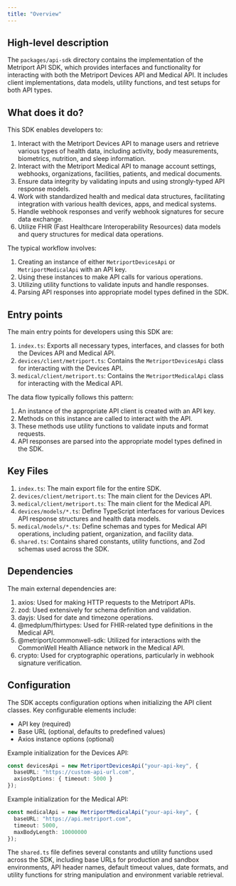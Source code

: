 ```yaml
---
title: "Overview"
---
```


## High-level description
The `packages/api-sdk` directory contains the implementation of the Metriport API SDK, which provides interfaces and functionality for interacting with both the Metriport Devices API and Medical API. It includes client implementations, data models, utility functions, and test setups for both API types.

## What does it do?
This SDK enables developers to:

1. Interact with the Metriport Devices API to manage users and retrieve various types of health data, including activity, body measurements, biometrics, nutrition, and sleep information.
2. Interact with the Metriport Medical API to manage account settings, webhooks, organizations, facilities, patients, and medical documents.
3. Ensure data integrity by validating inputs and using strongly-typed API response models.
4. Work with standardized health and medical data structures, facilitating integration with various health devices, apps, and medical systems.
5. Handle webhook responses and verify webhook signatures for secure data exchange.
6. Utilize FHIR (Fast Healthcare Interoperability Resources) data models and query structures for medical data operations.

The typical workflow involves:
1. Creating an instance of either `MetriportDevicesApi` or `MetriportMedicalApi` with an API key.
2. Using these instances to make API calls for various operations.
3. Utilizing utility functions to validate inputs and handle responses.
4. Parsing API responses into appropriate model types defined in the SDK.

## Entry points
The main entry points for developers using this SDK are:

1. `index.ts`: Exports all necessary types, interfaces, and classes for both the Devices API and Medical API.
2. `devices/client/metriport.ts`: Contains the `MetriportDevicesApi` class for interacting with the Devices API.
3. `medical/client/metriport.ts`: Contains the `MetriportMedicalApi` class for interacting with the Medical API.

The data flow typically follows this pattern:
1. An instance of the appropriate API client is created with an API key.
2. Methods on this instance are called to interact with the API.
3. These methods use utility functions to validate inputs and format requests.
4. API responses are parsed into the appropriate model types defined in the SDK.

## Key Files
1. `index.ts`: The main export file for the entire SDK.
2. `devices/client/metriport.ts`: The main client for the Devices API.
3. `medical/client/metriport.ts`: The main client for the Medical API.
4. `devices/models/*.ts`: Define TypeScript interfaces for various Devices API response structures and health data models.
5. `medical/models/*.ts`: Define schemas and types for Medical API operations, including patient, organization, and facility data.
6. `shared.ts`: Contains shared constants, utility functions, and Zod schemas used across the SDK.

## Dependencies
The main external dependencies are:

1. axios: Used for making HTTP requests to the Metriport APIs.
2. zod: Used extensively for schema definition and validation.
3. dayjs: Used for date and timezone operations.
4. @medplum/fhirtypes: Used for FHIR-related type definitions in the Medical API.
5. @metriport/commonwell-sdk: Utilized for interactions with the CommonWell Health Alliance network in the Medical API.
6. crypto: Used for cryptographic operations, particularly in webhook signature verification.

## Configuration
The SDK accepts configuration options when initializing the API client classes. Key configurable elements include:

- API key (required)
- Base URL (optional, defaults to predefined values)
- Axios instance options (optional)

Example initialization for the Devices API:

```typescript
const devicesApi = new MetriportDevicesApi("your-api-key", {
  baseURL: "https://custom-api-url.com",
  axiosOptions: { timeout: 5000 }
});
```

Example initialization for the Medical API:

```typescript
const medicalApi = new MetriportMedicalApi("your-api-key", {
  baseURL: "https://api.metriport.com",
  timeout: 5000,
  maxBodyLength: 10000000
});
```

The `shared.ts` file defines several constants and utility functions used across the SDK, including base URLs for production and sandbox environments, API header names, default timeout values, date formats, and utility functions for string manipulation and environment variable retrieval.